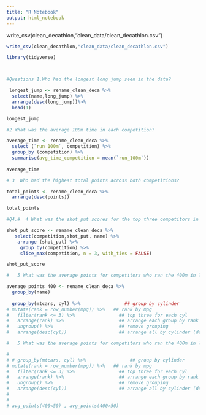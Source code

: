 ```yaml
---
title: "R Notebook"
output: html_notebook
---
```

write_csv(clean_decathlon,"clean_data/clean_decathlon.csv")

```r
write_csv(clean_decathlon,"clean_data/clean_decathlon.csv")
```

```r
library(tidyverse)




```

```r
#Questions 1.Who had the longest long jump seen in the data?

 longest_jump <- rename_clean_deca %>%
  select(name,long_jump) %>% 
  arrange(desc(long_jump))%>% 
  head(1)

longest_jump

```

```r
#2 What was the average 100m time in each competition?

average_time <- rename_clean_deca %>%
  select (`run_100m`, competition) %>% 
  group_by (competition) %>% 
  summarise(avg_time_competition = mean(`run_100m`))
            
average_time

```


```r
# 3  Who had the highest total points across both competitions?

total_points <- rename_clean_deca %>%
  arrange(desc(points))

total_points

```

```r
#Q4.#  4 What was the shot_put scores for the top three competitors in each competition?

shot_put_score <- rename_clean_deca %>% 
   select(competition,shot_put, name) %>% 
    arrange (shot_put) %>% 
     group_by(competition) %>% 
     slice_max(competition, n = 3, with_ties = FALSE)

shot_put_score
```

```r
#   5 What was the average points for competitors who ran the 400m in less than 50 seconds vs. those than ran 400m in more than 50 seconds?

average_points_400 <- rename_clean_deca %>% 
  group_by(name)
 
  group_by(mtcars, cyl) %>%                ## group by cylinder
# mutate(rank = row_number(mpg)) %>%   ## rank by mpg
#   filter(rank <= 3) %>%                ## top three for each cyl
#   arrange(rank) %>%                    ## arrange each group by rank
#   ungroup() %>%                        ## remove grouping
#   arrange(desc(cyl))                   ## arrange all by cylinder (descending)

```








```r

#   5 What was the average points for competitors who ran the 400m in less than 50 seconds vs. those than ran 400m in more than 50 seconds?

# 
# # group_by(mtcars, cyl) %>%                ## group by cylinder
# mutate(rank = row_number(mpg)) %>%   ## rank by mpg
#   filter(rank <= 3) %>%                ## top three for each cyl
#   arrange(rank) %>%                    ## arrange each group by rank
#   ungroup() %>%                        ## remove grouping
#   arrange(desc(cyl))                   ## arrange all by cylinder (descending)
# 
# 
# avg_points(400<50) , avg_points(400>50)
```

